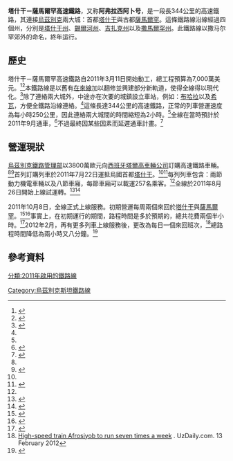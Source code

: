{{NoteTA|G1=Toponym}}
{{Infobox rail line
|rail_name   = 塔什干－薩馬爾罕高速鐵路<br>阿弗拉西阿卜号
|image       = Hi-speed trains Afrosiyab (Uzbekistan).JPG
|caption     = 
|service_type= [[高速鐵路|高速鐵路]]
|network     = [[烏茲別克鐵路|烏茲別克鐵路管理部]]
|status      = 營運中
|start       = {{UZB}} [[塔什干|塔什干]]
|end         = {{UZB}} [[薩馬爾罕|薩馬爾罕]]
|stations    =
|begin_operation = 2011年10月8日
|close       =
|owner       = {{flagicon|UZB}} [[烏茲別克鐵路|烏茲別克鐵路管理部]]
|operator    = {{flagicon|UZB}} [[烏茲別克鐵路|烏茲別克鐵路管理部]]
|character   = 旅客運輸
|rollingstock= {{flagicon|ESP}} {{Link-en|西班牙塔爾高250|Talgo 250}}
|total_length= {{convert|344|km|mi|abbr=on}}
|tracklength = 
|track_gauge = {{RailGauge|1520mm|al=on|allk=on}}
|el          =
|speed       = various
|elevation   =
|}}
'''塔什干－薩馬爾罕高速鐵路'''，又称'''阿弗拉西阿卜号'''，是一段長344公里的高速鐵路，其連接[[烏茲別克|烏茲別克]]兩大城：首都[[塔什干|塔什干]]與古都[[薩馬爾罕|薩馬爾罕]]。這條鐵路線沿線經過四個州，分別是[[塔什干州|塔什干州]]、[[錫爾河州|錫爾河州]]、[[吉扎克州|吉扎克州]]以及[[撒馬爾罕州|撒馬爾罕州]]。此鐵路線以撒马尔罕郊外的{{Link-uz|阿弗拉西阿卜遗址|Afrosiyob|阿夫拉西阿卜城址}}命名，終年运行。

== 歷史 ==
塔什干－薩馬爾罕高速鐵路自2011年3月11日開始動工，總工程預算為7,000萬美元。<ref>{{cite web | url=http://centralasianewswire.com/viewstory.aspx?id=3519 | title=Uzbekistan begins construction on high-speed railway | publisher=Central Asia Newswire | date=March 11, 2011 | accessdate=August 1, 2011 | archiveurl=https://www.webcitation.org/60clgvPz9?url=http://centralasianewswire.com/viewstory.aspx?id=3519 | archivedate=2011-08-01 | dead-url=yes }}</ref><ref name="can">{{cite web | url=http://centralasianewswire.com/International/Uzbekistanrsquos-high-speed-rail-plans-face-logistics-challenges/viewstory.aspx?id=2111 | title=Uzbekistan’s high-speed rail plans face logistics challenges | publisher=Central Asia Newswire | date=October 22, 2010 | accessdate=August 1, 2011 | archiveurl=https://www.webcitation.org/60clomigL?url=http://centralasianewswire.com/International/Uzbekistanrsquos-high-speed-rail-plans-face-logistics-challenges/viewstory.aspx?id=2111 | archivedate=2011-08-01 | dead-url=yes }}</ref>本鐵路線是以舊有[[在來線|在來線]]加以翻修並興建部分新軌道，使得全線得以現代化。<ref name="uzdaily">{{cite web | url=http://www.uzdaily.com/articles-id-15111.htm | title=First high-speed Talgo electricity train arrives in Tashkent | publisher=Uzbekistan Daily | date=July 24, 2011 | accessdate=August 1, 2011 | archiveurl=https://www.webcitation.org/60cm9FzBg?url=http://www.uzdaily.com/articles-id-15111.htm | archivedate=2011-08-01 | dead-url=yes }}</ref>除了連絡兩大城外，中途亦在次要的城鎮設立車站，例如：[[布哈拉|布哈拉]]以及[[希瓦_(烏茲別克斯坦)|希瓦]]，方便全鐵路沿線連絡。<ref name="can"/>這條長達344公里的高速鐵路，正常的列車營運速度為每小時250公里，因此連絡兩大城間的時間縮短為2小時。<ref name="uzdaily"/>全線在當時預計於2011年9月通車，<ref name="ri">{{cite web | url=http://www.railwayinsider.eu/wp/?p=22377 | title=Uzbekistan receives first high-speed train from Spain | publisher=Railway Insider | accessdate=August 1, 2011 | archiveurl=https://www.webcitation.org/60cmvi5Md?url=http://www.railwayinsider.eu/wp/?p=22377 | archivedate=2011-08-02 | dead-url=yes }}</ref>不過最終因某些因素而延遲通車計畫。<ref>{{Cite web |url=http://centralasiaonline.com/en_GB/articles/caii/newsbriefs/2011/09/19/newsbrief-03 |title=Uzbekistan’s high-speed trains said to lack suitable tracks |accessdate=2016-01-21 |archive-date=2012-05-19 |archive-url=https://web.archive.org/web/20120519161246/http://centralasiaonline.com/en_GB/articles/caii/newsbriefs/2011/09/19/newsbrief-03 |dead-url=no }}</ref>

== 營運現狀 ==
[[烏茲別克鐵路|烏茲別克鐵路管理部]]以3800萬歐元向[[西班牙|西班牙]][[塔爾高_(公司)|塔爾高車輛公司]]訂購高速鐵路車輛。<ref name="can"/><ref name="rg">{{cite web | url=http://www.railwaygazette.com/index.php?id=44&no_cache=1&tx_ttnews%5Btt_news%5D=13680&cHash=dca8f029fa | title=Talgo 250 arrives in Toshkent | publisher=Railway Gazette International | date=July 26, 2011 | accessdate=August 1, 2011 | archiveurl=https://www.webcitation.org/60cmUfRH8?url=http://www.railwaygazette.com/index.php?id=44 | archivedate=2011-08-02 | dead-url=no }}</ref>首列訂購列車於2011年7月22日運抵烏國首都[[塔什干|塔什干]]。<ref name="rg"/><ref>{{Cite web |url=http://www.uzdaily.com/articles-id-15111.htm |title=First high-speed Talgo electricity train arrives in Tashkent, 24 July 2011  |access-date=2016-01-21 |archive-url=https://web.archive.org/web/20111006080001/http://www.uzdaily.com/articles-id-15111.htm |archive-date=2011-10-06 |dead-url=yes }}</ref>每列列車包含：兩節動力機電車輛以及八節車廂，每節車廂可以載運257名乘客。<ref name="rg"/>全線於2011年8月26日開始上線試運轉。<ref>{{Cite web |url=http://www.uzdaily.com/articles-id-15511.htm |title=Uzdaily: First high-speed electricity train carries out first trip from Samarkand and Tashkent, 27 August 2011  |accessdate=2016-01-21 |archive-date=2012-01-11 |archive-url=https://web.archive.org/web/20120111171755/http://www.uzdaily.com/articles-id-15511.htm |dead-url=yes }}</ref><ref>{{Cite web |url=http://www.travelpulse.com/uzbekistan-launches-high-speed-tashkentsmarkand-rail-line.html |title=Uzbekistan Launches High Speed Tashkent-Smarkand Rail Line, September 08 2011 |access-date=2016-01-21 |archive-date=2012-06-02 |archive-url=https://web.archive.org/web/20120602192327/http://www.travelpulse.com/uzbekistan-launches-high-speed-tashkentsmarkand-rail-line.html |dead-url=no }}</ref>

2011年10月8日，全線正式上線服務。初期營運每周兩個來回於[[塔什干|塔什干]]與[[薩馬爾罕|薩馬爾罕]]。<ref>{{Cite web |url=http://www.uzrailway.uz/rus.html?id=376 |title=ГАЖК «Ўзбекистон темир йўллари», ОАО «Узжелдоропасс» оъявляет, что началась продажа проездных документов на высокоскоростной поезд «Afrosiyob» |access-date=2016-01-21 |archive-url=https://web.archive.org/web/20111008232743/http://uzrailway.uz/rus.html?id=376 |archive-date=2011-10-08 |dead-url=yes }}</ref><ref>{{Cite web |url=http://www.uzdaily.com/articles-id-15984.htm |title=High-speed Afrosiyob train starts to run between Tashkent and Samarkand, 6 October 2011 |access-date=2016-01-21 |archive-date=2018-10-08 |archive-url=https://web.archive.org/web/20181008081323/http://www.uzdaily.com/articles-id-15984.htm |dead-url=no }}</ref>事實上，在初期運行的期間，路程時間是多於預期的，總共花費兩個半小時。<ref name=ab>{{Cite web |url=http://www.ut.uz/eng/business/25_hours_to_samarqand.mgr |title=Uzbekistan Today: 2.5 Hours to Samarqand |access-date=2016-01-21 |archive-url=https://web.archive.org/web/20120421131607/http://www.ut.uz/eng/business/25_hours_to_samarqand.mgr |archive-date=2012-04-21 |dead-url=yes }}</ref>2012年2月，再有更多列車上線服務後，更改為每日一個來回班次，<ref>[http://uzdaily.com/articles-id-17417.htm High-speed train Afrosiyob to run seven times a week] {{Wayback|url=http://uzdaily.com/articles-id-17417.htm |date=20181003193043 }}. UzDaily.com. 13 February 2012</ref>總路程時間降低為兩小時又八分鐘。<ref>{{cite web|url=http://www.gazeta.uz/2013/02/12/afrosiyob/|title=Поездка в Самарканд на поезде Afrosiyob теперь занимает два часа|publisher=Gazeta.uz|language=ru|accessdate=|date=2013-02-12|archive-date=2016-05-08|archive-url=https://web.archive.org/web/20160508083136/https://www.gazeta.uz/2013/02/12/afrosiyob|dead-url=no}}</ref>

== 參考資料 ==
{{commonscat|Afrosiyob}}
{{REFLIST}}

{{高速鐵路}}

[[Category:烏茲別克斯坦鐵路線|Category:烏茲別克斯坦鐵路線]]
[[分類:2011年啟用的鐵路線|分類:2011年啟用的鐵路線]]